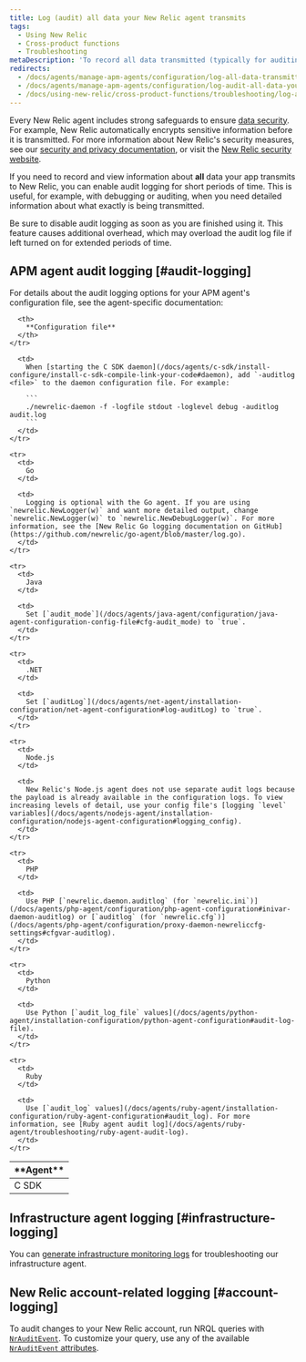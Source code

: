 ```yaml
---
title: Log (audit) all data your New Relic agent transmits
tags:
  - Using New Relic
  - Cross-product functions
  - Troubleshooting
metaDescription: 'To record all data transmitted (typically for auditing or debugging), you can use New Relic audit logs for short periods.'
redirects:
  - /docs/agents/manage-apm-agents/configuration/log-all-data-transmitted
  - /docs/agents/manage-apm-agents/configuration/log-audit-all-data-your-new-relic-agent-transmits
  - /docs/using-new-relic/cross-product-functions/troubleshooting/log-audit-all-data-your-new-relic-agent-transmits
---
```


Every New Relic agent includes strong safeguards to ensure [data security](/docs/accounts-partnerships/accounts/security/data-security). For example, New Relic automatically encrypts sensitive information before it is transmitted. For more information about New Relic's security measures, see our [security and privacy documentation](/docs/using-new-relic/new-relic-security/security/security-matters-data-privacy-new-relic), or visit the [New Relic security website](https://newrelic.com/security).

If you need to record and view information about **all** data your app transmits to New Relic, you can enable audit logging for short periods of time. This is useful, for example, with debugging or auditing, when you need detailed information about what exactly is being transmitted.

<Callout variant="caution">
  Be sure to disable audit logging as soon as you are finished using it. This feature causes additional overhead, which may overload the audit log file if left turned on for extended periods of time.
</Callout>

## APM agent audit logging [#audit-logging]

For details about the audit logging options for your APM agent's configuration file, see the agent-specific documentation:

<table>
  <thead>
    <tr>
      <th style={{ width: "100px" }}>
        **Agent**
      </th>

      <th>
        **Configuration file**
      </th>
    </tr>
  </thead>

  <tbody>
    <tr>
      <td>
        C SDK
      </td>

      <td>
        When [starting the C SDK daemon](/docs/agents/c-sdk/install-configure/install-c-sdk-compile-link-your-code#daemon), add `-auditlog <file>` to the daemon configuration file. For example:

        ```
        ./newrelic-daemon -f -logfile stdout -loglevel debug -auditlog audit.log
        ```
      </td>
    </tr>

    <tr>
      <td>
        Go
      </td>

      <td>
        Logging is optional with the Go agent. If you are using `newrelic.NewLogger(w)` and want more detailed output, change `newrelic.NewLogger(w)` to `newrelic.NewDebugLogger(w)`. For more information, see the [New Relic Go logging documentation on GitHub](https://github.com/newrelic/go-agent/blob/master/log.go).
      </td>
    </tr>

    <tr>
      <td>
        Java
      </td>

      <td>
        Set [`audit_mode`](/docs/agents/java-agent/configuration/java-agent-configuration-config-file#cfg-audit_mode) to `true`.
      </td>
    </tr>

    <tr>
      <td>
        .NET
      </td>

      <td>
        Set [`auditLog`](/docs/agents/net-agent/installation-configuration/net-agent-configuration#log-auditLog) to `true`.
      </td>
    </tr>

    <tr>
      <td>
        Node.js
      </td>

      <td>
        New Relic's Node.js agent does not use separate audit logs because the payload is already available in the configuration logs. To view increasing levels of detail, use your config file's [logging `level` variables](/docs/agents/nodejs-agent/installation-configuration/nodejs-agent-configuration#logging_config).
      </td>
    </tr>

    <tr>
      <td>
        PHP
      </td>

      <td>
        Use PHP [`newrelic.daemon.auditlog` (for `newrelic.ini`)](/docs/agents/php-agent/configuration/php-agent-configuration#inivar-daemon-auditlog) or [`auditlog` (for `newrelic.cfg`)](/docs/agents/php-agent/configuration/proxy-daemon-newreliccfg-settings#cfgvar-auditlog).
      </td>
    </tr>

    <tr>
      <td>
        Python
      </td>

      <td>
        Use Python [`audit_log_file` values](/docs/agents/python-agent/installation-configuration/python-agent-configuration#audit-log-file).
      </td>
    </tr>

    <tr>
      <td>
        Ruby
      </td>

      <td>
        Use [`audit_log` values](/docs/agents/ruby-agent/installation-configuration/ruby-agent-configuration#audit_log). For more information, see [Ruby agent audit log](/docs/agents/ruby-agent/troubleshooting/ruby-agent-audit-log).
      </td>
    </tr>
  </tbody>
</table>

## Infrastructure agent logging [#infrastructure-logging]

You can [generate infrastructure monitoring logs](/docs/infrastructure/new-relic-infrastructure/troubleshooting/generate-logs-troubleshooting-infrastructure) for troubleshooting our infrastructure agent.

## New Relic account-related logging [#account-logging]

To audit changes to your New Relic account, run NRQL queries with [`NrAuditEvent`](/docs/insights/use-insights-ui/manage-account-data/query-account-audit-logs-nrauditevent). To customize your query, use any of the available [`NrAuditEvent` attributes](/docs/insights/insights-data-sources/default-data/nrauditevent-default-attributes-examples).
